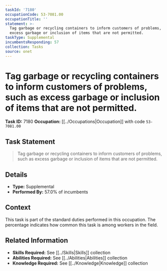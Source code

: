 ```yaml
---
taskId: '7180'
occupationCode: 53-7081.00
occupationTitle: ''
statement: >-
  Tag garbage or recycling containers to inform customers of problems, such as
  excess garbage or inclusion of items that are not permitted.
taskType: Supplemental
incumbentsResponding: 57
collection: Tasks
source: onet
---
```

# Tag garbage or recycling containers to inform customers of problems, such as excess garbage or inclusion of items that are not permitted.

**Task ID:** 7180
**Occupation:** [[../Occupations|Occupation]] with code `53-7081.00`

## Task Statement

> Tag garbage or recycling containers to inform customers of problems, such as excess garbage or inclusion of items that are not permitted.

## Details

- **Type:** Supplemental
- **Performed By:** 57.0% of incumbents

## Context

This task is part of the standard duties performed in this occupation. The percentage indicates how common this task is among workers in the field.

## Related Information

- **Skills Required:** See [[../Skills|Skills]] collection
- **Abilities Required:** See [[../Abilities|Abilities]] collection
- **Knowledge Required:** See [[../Knowledge|Knowledge]] collection

